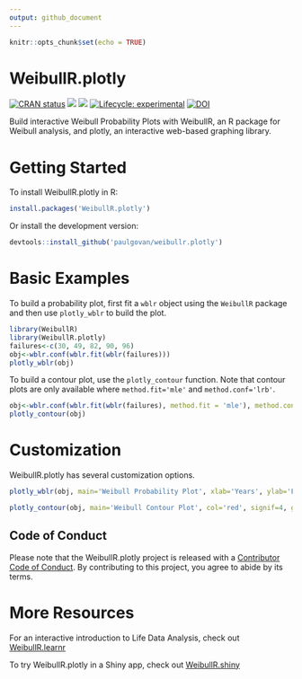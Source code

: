 ```yaml
---
output: github_document
---
```


```r
knitr::opts_chunk$set(echo = TRUE)
```

# WeibullR.plotly

<!-- badges: start -->
[![CRAN status](https://www.r-pkg.org/badges/version/WeibullR.plotly)](https://CRAN.R-project.org/package=WeibullR.plotly)
![](http://cranlogs.r-pkg.org/badges/grand-total/WeibullR.plotly)
![](http://cranlogs.r-pkg.org/badges/WeibullR.plotly)
[![Lifecycle: experimental](https://img.shields.io/badge/lifecycle-experimental-orange.svg)](https://lifecycle.r-lib.org/articles/stages.html#experimental)
[![DOI](https://zenodo.org/badge/639144870.svg)](https://zenodo.org/badge/latestdoi/639144870)
<!-- badges: end -->

Build interactive Weibull Probability Plots with WeibullR, an R package for Weibull analysis, and plotly, an interactive web-based graphing library.

# Getting Started 

To install WeibullR.plotly in R:

```r
install.packages('WeibullR.plotly')
```

Or install the development version:

```r
devtools::install_github('paulgovan/weibullr.plotly')
```

# Basic Examples

To build a probability plot, first fit a `wblr` object using the `WeibullR` package and then use `plotly_wblr` to build the plot.

```r
library(WeibullR)
library(WeibullR.plotly)
failures<-c(30, 49, 82, 90, 96)
obj<-wblr.conf(wblr.fit(wblr(failures)))
plotly_wblr(obj)
```

To build a contour plot, use the `plotly_contour` function. Note that contour plots are only available where `method.fit='mle'` and `method.conf='lrb'`.

```r
obj<-wblr.conf(wblr.fit(wblr(failures), method.fit = 'mle'), method.conf = 'lrb')
plotly_contour(obj)
```

# Customization

WeibullR.plotly has several customization options.

```r
plotly_wblr(obj, main='Weibull Probability Plot', xlab='Years', ylab='Failure Probability', col='blue', signif=4, grid=FALSE)
```

```r
plotly_contour(obj, main='Weibull Contour Plot', col='red', signif=4, grid=FALSE)
```

## Code of Conduct

Please note that the WeibullR.plotly project is released with a [Contributor Code of Conduct](https://paulgovan.github.io/WeibullR.plotly/CODE_OF_CONDUCT.html). By contributing to this project, you agree to abide by its terms.

# More Resources

For an interactive introduction to Life Data Analysis, check out
[WeibullR.learnr](https://paulgovan.github.io/WeibullR.learnr/)

To try WeibullR.plotly in a Shiny app, check out [WeibullR.shiny](https://paulgovan.github.io/WeibullR.shiny/)

